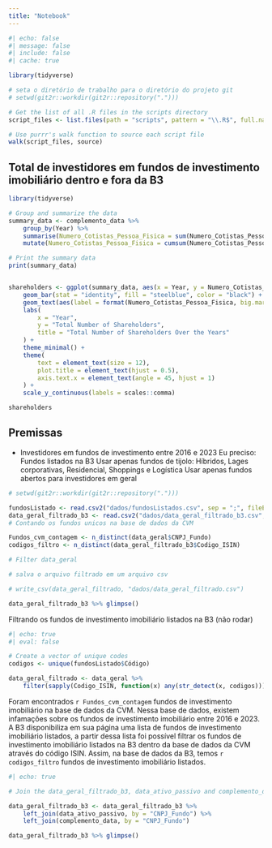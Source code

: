 ```yaml
---
title: "Notebook"
---
```


```r
#| echo: false
#| message: false
#| include: false
#| cache: true

library(tidyverse)

# seta o diretório de trabalho para o diretório do projeto git
# setwd(git2r::workdir(git2r::repository(".")))

# Get the list of all .R files in the scripts directory
script_files <- list.files(path = "scripts", pattern = "\\.R$", full.names = TRUE)

# Use purrr's walk function to source each script file
walk(script_files, source)
```

## Total de investidores em fundos de investimento imobiliário dentro e fora da B3
```r
library(tidyverse)

# Group and summarize the data
summary_data <- complemento_data %>%
    group_by(Year) %>%
    summarise(Numero_Cotistas_Pessoa_Fisica = sum(Numero_Cotistas_Pessoa_Fisica, na.rm = TRUE)) %>%
    mutate(Numero_Cotistas_Pessoa_Fisica = cumsum(Numero_Cotistas_Pessoa_Fisica) / 1e3)

# Print the summary data
print(summary_data)


shareholders <- ggplot(summary_data, aes(x = Year, y = Numero_Cotistas_Pessoa_Fisica)) +
    geom_bar(stat = "identity", fill = "steelblue", color = "black") +
    geom_text(aes(label = format(Numero_Cotistas_Pessoa_Fisica, big.mark = ",")), vjust = -0.3, size = 3) +
    labs(
        x = "Year",
        y = "Total Number of Shareholders",
        title = "Total Number of Shareholders Over the Years"
    ) +
    theme_minimal() +
    theme(
        text = element_text(size = 12),
        plot.title = element_text(hjust = 0.5),
        axis.text.x = element_text(angle = 45, hjust = 1)
    ) +
    scale_y_continuous(labels = scales::comma)

shareholders
```

## Premissas

- Investidores em fundos de investimento entre 2016 e 2023
Eu preciso:
Fundos listados na B3
Usar apenas fundos de tijolo: Híbridos, Lages corporativas, Residencial, Shoppings e Logística
Usar apenas fundos abertos para investidores em geral


```r

# setwd(git2r::workdir(git2r::repository(".")))

fundosListado <- read.csv2("dados/fundosListados.csv", sep = ";", fileEncoding = "UTF-8")
data_geral_filtrado_b3 <- read.csv2("dados/data_geral_filtrado_b3.csv", sep = ",", fileEncoding = "UTF-8")
# Contando os fundos unicos na base de dados da CVM

Fundos_cvm_contagem <- n_distinct(data_geral$CNPJ_Fundo)
codigos_filtro <- n_distinct(data_geral_filtrado_b3$Codigo_ISIN)

# Filter data_geral

# salva o arquivo filtrado em um arquivo csv

# write_csv(data_geral_filtrado, "dados/data_geral_filtrado.csv")

data_geral_filtrado_b3 %>% glimpse()

```

Filtrando os fundos de investimento imobiliário listados na B3 (não rodar)
```r
#| echo: true
#| eval: false

# Create a vector of unique codes
codigos <- unique(fundosListado$Código)

data_geral_filtrado <- data_geral %>%
    filter(sapply(Codigo_ISIN, function(x) any(str_detect(x, codigos))))


```

Foram encontrados `r Fundos_cvm_contagem` fundos de investimento imobiliário na base de dados da CVM. Nessa base de dados, existem infamações sobre os fundos de investimento imobiliário entre 2016 e 2023. A B3 disponibiliza em sua página uma lista de fundos de investimento imobiliário listados, a partir dessa lista foi possível filtrar os fundos de investimento imobiliário listados na B3 dentro da base de dados da CVM através do código ISIN. Assim, na base de dados da B3, temos `r codigos_filtro` fundos de investimento imobiliário listados.

<!-- A seguir vamos juntar as tabelas data_geral_filtrado_b3, data_ativo_passivo e complemento_data para obter uma tabela única com todas as informações necessárias para a análise usando a variável CNPJ_Fundo. presente na tabela data_geral_filtrado_b3 -->

```r
#| echo: true

# Join the data_geral_filtrado_b3, data_ativo_passivo and complemento_data tables

data_geral_filtrado_b3 <- data_geral_filtrado_b3 %>%
    left_join(data_ativo_passivo, by = "CNPJ_Fundo") %>%
    left_join(complemento_data, by = "CNPJ_Fundo")

data_geral_filtrado_b3 %>% glimpse()
    
```



 

